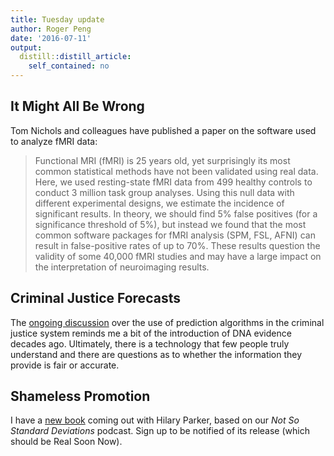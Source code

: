 ```yaml
---
title: Tuesday update
author: Roger Peng
date: '2016-07-11'
output:
  distill::distill_article:
    self_contained: no
---
```



## It Might All Be Wrong

Tom Nichols and colleagues have published a paper on the software used to analyze fMRI data:

> Functional MRI (fMRI) is 25 years old, yet surprisingly its most common statistical methods have not been validated using real data. Here, we used resting-state fMRI data from 499 healthy controls to conduct 3 million task group analyses. Using this null data with different experimental designs, we estimate the incidence of significant results. In theory, we should find 5% false positives (for a significance threshold of 5%), but instead we found that the most common software packages for fMRI analysis (SPM, FSL, AFNI) can result in false-positive rates of up to 70%. These results question the validity of some 40,000 fMRI studies and may have a large impact on the interpretation of neuroimaging results.

## Criminal Justice Forecasts

The [ongoing discussion](http://www.theatlantic.com/technology/archive/2016/06/when-algorithms-take-the-stand/489566/) over the use of prediction algorithms in the criminal justice system reminds me a bit of the introduction of DNA evidence decades ago. Ultimately, there is a technology that few people truly understand and there are questions as to whether the information they provide is fair or accurate.

## Shameless Promotion

I have a [new book](https://leanpub.com/conversationsondatascience) coming out with Hilary Parker, based on our *Not So Standard Deviations* podcast. Sign up to be notified of its release (which should be Real Soon Now).

